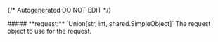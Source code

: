 {/* Autogenerated DO NOT EDIT  */}

<Collapsible>
    ##### **request:** `Union[str, int, shared.SimpleObject]`
    The request object to use for the request.
    <Collapsible.Break/>
    <MixedTypeOneOfPostRequestBody/>
</Collapsible>

